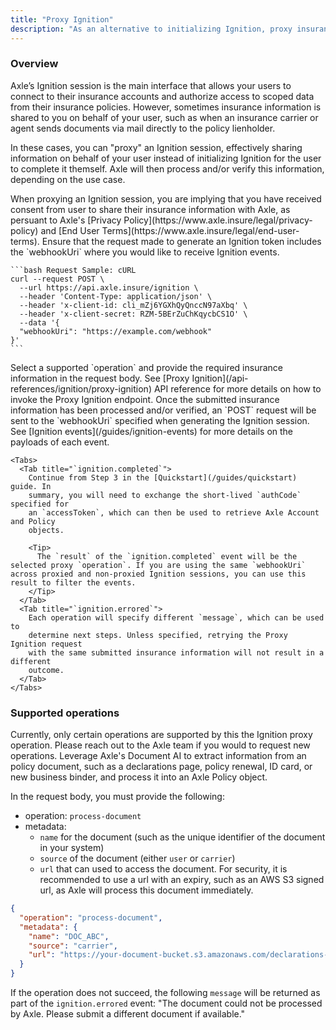```yaml
---
title: "Proxy Ignition"
description: "As an alternative to initializing Ignition, proxy insurance information on behalf of your user to Axle for processing and/or verification."
---
```


### Overview

Axle’s Ignition session is the main interface that allows your users to connect to their insurance accounts and authorize access to scoped data from their insurance policies.
However, sometimes insurance information is shared to you on behalf of your user, such as when an insurance carrier or agent sends documents via mail directly to the policy lienholder.

In these cases, you can "proxy" an Ignition session, effectively sharing information on behalf of your user instead of initializing Ignition for the user to complete it themself. Axle will then process and/or verify this information, depending on the use case.

<Warning>
  When proxying an Ignition session, you are implying that you have received
  consent from user to share their insurance information with Axle, as persuant
  to Axle's [Privacy Policy](https://www.axle.insure/legal/privacy-policy) and
  [End User Terms](https://www.axle.insure/legal/end-user-terms).
</Warning>

<Steps>
  <Step title="Configure Ignition to receive webhooks" titleSize="h3">
    Ensure that the request made to generate an Ignition token includes the `webhookUri` where you would like to receive Ignition events.

    ```bash Request Sample: cURL
    curl --request POST \
      --url https://api.axle.insure/ignition \
      --header 'Content-Type: application/json' \
      --header 'x-client-id: cli_mZj6YGXhQyQnccN97aXbq' \
      --header 'x-client-secret: RZM-5BErZuChKqycbCS1O' \
      --data '{
      "webhookUri": "https://example.com/webhook"
    }'
    ```
  </Step>
  <Step title="Send proxy request" titleSize="h3">
    Select a supported `operation` and provide the required insurance information in the request body. See [Proxy Ignition](/api-references/ignition/proxy-ignition) API reference for more details on how to invoke the Proxy Ignition endpoint.
  </Step>
  <Step title="Process Ignition events" titleSize="h3">
    Once the submitted insurance information has been processed and/or verified, an `POST` request will be sent to
    the `webhookUri` specified when generating the Ignition session. See [Ignition events](/guides/ignition-events) for more details on the payloads of each event. 

    <Tabs>
      <Tab title="`ignition.completed`">
        Continue from Step 3 in the [Quickstart](/guides/quickstart) guide. In
        summary, you will need to exchange the short-lived `authCode` specified for
        an `accessToken`, which can then be used to retrieve Axle Account and Policy
        objects.

        <Tip>
          The `result` of the `ignition.completed` event will be the selected proxy `operation`. If you are using the same `webhookUri` across proxied and non-proxied Ignition sessions, you can use this result to filter the events.
        </Tip>
      </Tab>
      <Tab title="`ignition.errored`">
        Each operation will specify different `message`, which can be used to
        determine next steps. Unless specified, retrying the Proxy Ignition request
        with the same submitted insurance information will not result in a different
        outcome.
      </Tab>
    </Tabs>
  </Step>
</Steps>



### Supported operations

<Info>
  Currently, only certain operations are supported by this the Ignition proxy
  operation. Please reach out to the Axle team if you would to request new operations.
</Info>

<Accordion title="Process policy document into Axle Policy" icon="file">
Leverage Axle's Document AI to extract information from an policy document, such as a declarations page, policy renewal, ID card, or new business binder, and process it into an Axle Policy object.

In the request body, you must provide the following: 
- operation: `process-document`
- metadata: 
  - `name` for the document (such as the unique identifier of the document in your system)
  - `source` of the document (either `user` or `carrier`)
  - `url` that can used to access the document. For security, it is recommended to use a url with an expiry, such as an AWS S3 signed url, as Axle will process this document immediately.

```json Example request body
{
  "operation": "process-document",
  "metadata": {
    "name": "DOC_ABC",
    "source": "carrier",
    "url": "https://your-document-bucket.s3.amazonaws.com/declarations-page.pdf"
  }
} 
```

If the operation does not succeed, the following `message` will be returned as part of the `ignition.errored` event: "The document could not be processed by Axle. Please submit a different document if available."
</Accordion>

